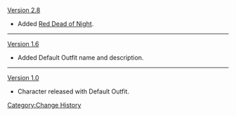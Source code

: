 [[Version 2.8]]
* Added [[Red Dead of Night]].
----
[[Version 1.6]]
* Added Default Outfit name and description.
----
[[Version 1.0]]
* Character released with Default Outfit.
<noinclude>[[Category:Change History]]</noinclude>